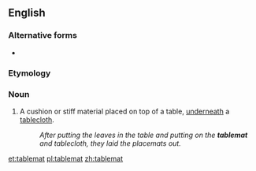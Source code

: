 {{also|table mat}}
==English==

===Alternative forms===
* {{l|en|table mat}} {{qual|more common|lang=en}}

===Etymology===
{{compound|en|table|mat}}

===Noun===
{{en-noun}}

# {{lb|en|rare}} A cushion or stiff material placed on top of a table, [[underneath]] a [[tablecloth]].
#: ''After putting the leaves in the table and putting on the '''tablemat''' and tablecloth, they laid the placemats out.''

[[et:tablemat]]
[[pl:tablemat]]
[[zh:tablemat]]